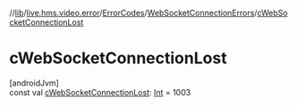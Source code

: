 //[lib](/api-reference/android/v2/home/content)/[live.hms.video.error](../../index)/[ErrorCodes](../index)/[WebSocketConnectionErrors](index)/[cWebSocketConnectionLost](c-web-socket-connection-lost)

# cWebSocketConnectionLost

[androidJvm]\
const val [cWebSocketConnectionLost](c-web-socket-connection-lost): [Int](https://kotlinlang.org/api/latest/jvm/stdlib/kotlin/-int/index.html) = 1003
